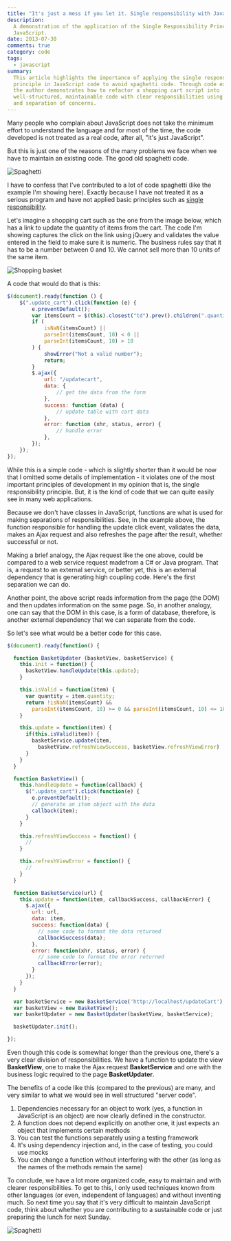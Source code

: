```yaml
---
title: "It's just a mess if you let it. Single responsibility with JavaScript"
description:
  A demonstration of the application of the Single Responsibility Principle with
  JavaScript.
date: 2013-07-30
comments: true
category: code
tags:
  - javascript
summary:
  This article highlights the importance of applying the single responsibility
  principle in JavaScript code to avoid spaghetti code. Through code examples,
  the author demonstrates how to refactor a shopping cart script into
  well-structured, maintainable code with clear responsibilities using functions
  and separation of concerns.
---
```


Many people who complain about JavaScript does not take the minimum effort to
understand the language and for most of the time, the code developed is not
treated as a real code, after all, "it's just JavaScript".

But this is just one of the reasons of the many problems we face when we have to
maintain an existing code. The good old spaghetti code.

![Spaghetti](spagett.jpg)

I have to confess that I've contributed to a lot of code spaghetti (like the
example I'm showing here). Exactly because I have not treated it as a serious
program and have not applied basic principles such as
[single responsibility](http://www.oodesign.com/single-responsibility-principle.html).

Let's imagine a shopping cart such as the one from the image below, which has a
link to update the quantity of items from the cart. The code I'm showing
captures the click on the link using jQuery and validates the value entered in
the field to make sure it is numeric. The business rules say that it has to be a
number between 0 and 10. We cannot sell more than 10 units of the same item.

![Shopping basket](shopping_basket.png)

A code that would do that is this:

```js
$(document).ready(function () {
	$(".update_cart").click(function (e) {
		e.preventDefault();
		var itemsCount = $(this).closest("td").prev().children(".quantity").val();
		if (
			isNaN(itemsCount) ||
			parseInt(itemsCount, 10) < 0 ||
			parseInt(itemsCount, 10) > 10
		) {
			showError("Not a valid number");
			return;
		}
		$.ajax({
			url: "/updatecart",
			data: {
				// get the data from the form
			},
			success: function (data) {
				// update table with cart data
			},
			error: function (xhr, status, error) {
				// handle error
			},
		});
	});
});
```

While this is a simple code - which is slightly shorter than it would be now
that I omitted some details of implementation - it violates one of the most
important principles of development in my opinion that is, the single
responsibility principle. But, it is the kind of code that we can quite easily
see in many web applications.

Because we don't have classes in JavaScript, functions are what is used for
making separations of responsibilities. See, in the example above, the function
responsible for handling the update click event, validates the data, makes an
Ajax request and also refreshes the page after the result, whether successful or
not.

Making a brief analogy, the Ajax request like the one above, could be compared
to a web service request made​from a C# or Java program. That is, a request to
an external service, or better yet, this is an external dependency that is
generating high coupling code. Here's the first separation we can do.

Another point, the above script reads information from the page (the DOM) and
then updates information on the same page. So, in another analogy, one can say
that the DOM in this case, is a form of database, therefore, is another external
dependency that we can separate from the code.

So let's see what would be a better code for this case.

```js
$(document).ready(function() {

  function BasketUpdater (basketView, basketService) {
    this.init = function() {
      basketView.handleUpdate(this.update);
    }

    this.isValid = function(item) {
      var quantity = item.quantity;
      return !isNaN(itemsCount) &&
        parseInt(itemsCount, 10) >= 0 && parseInt(itemsCount, 10) <= 10
    }

    this.update = function(item) {
      if(this.isValid(item)) {
        basketService.update(item,
          basketView.refreshViewSuccess, basketView.refreshViewError)
      }
    }
  }

  function BasketView() {
    this.handleUpdate = function(callback) {
      $(".update_cart").click(function(e) {
        e.preventDefault();
        // generate an item object with the data
        callback(item);
      }
    }

    this.refreshViewSuccess = function() {
      //
    }

    this.refreshViewError = function() {
      //
    }
  }

  function BasketService(url) {
    this.update = function(item, callbackSuccess, callbackError) {
      $.ajax({
        url: url,
        data: item,
        success: function(data) {
          // some code to format the data returned
          callbackSuccess(data);
        },
        error: function(xhr, status, error) {
          // some code to format the error returned
          callbackError(error);
        }
      });
    }
  }

  var basketService = new BasketService('http://localhost/updateCart');
  var basketView = new BasketView();
  var basketUpdater = new BasketUpdater(basketView, basketService);

  basketUpdater.init();

});
```

Even though this code is somewhat longer than the previous one, there's a very
clear division of responsibilities. We have a function to update the view
**BasketView**, one to make the Ajax request **BasketService** and one with the
business logic required to the page **BasketUpdater**.

The benefits of a code like this (compared to the previous) are many, and very
similar to what we would see in well structured "server code".

1.  Dependencies necessary for an object to work (yes, a function in JavaScript
    is an object) are now clearly defined in the constructor.
2.  A function does not depend explicitly on another one, it just expects an
    object that implements certain methods
3.  You can test the functions separately using a testing framework
4.  It's using dependency injection and, in the case of testing, you could use
    mocks
5.  You can change a function without interfering with the other (as long as the
    names of the methods remain the same)

To conclude, we have a lot more organized code, easy to maintain and with
clearer responsibilities. To get to this, I only used techniques known from
other languages (or even, independent of languages) and without inventing much.
So next time you say that it's very difficult to maintain JavaScript code, think
about whether you are contributing to a sustainable code or just preparing the
lunch for next Sunday.

![Spaghetti](Spaghetti.gif)
